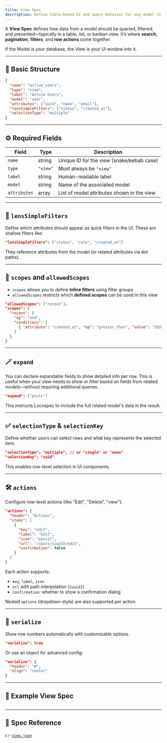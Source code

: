 ```yaml
---
title: View Spec
description: Define table-based UI and query behavior for any model in Locospec.
---
```


A **View Spec** defines how data from a model should be queried, filtered, and presented—typically in a table, list, or kanban view. It’s where **search**, **pagination**, **filters**, and **row actions** come together.

If the Model is your database, the View is your UI window into it.

---

## 🧩 Basic Structure

```json
{
  "name": "active_users",
  "type": "view",
  "label": "Active Users",
  "model": "user",
  "attributes": ["uuid", "name", "email"],
  "lensSimpleFilters": ["status", "created_at"],
  "selectionType": "multiple"
}
```

---

## ⚙️ Required Fields

| Field        | Type     | Description                                |
| ------------ | -------- | ------------------------------------------ |
| `name`       | string   | Unique ID for the view (snake/kebab case)  |
| `type`       | `"view"` | Must always be `"view"`                    |
| `label`      | string   | Human-readable label                       |
| `model`      | string   | Name of the associated model               |
| `attributes` | array    | List of model attributes shown in the view |

---

## 🔎 `lensSimpleFilters`

Define which attributes should appear as quick filters in the UI. These are shallow filters like:

```json
"lensSimpleFilters": ["status", "role", "created_at"]
```

They reference attributes from the model (or related attributes via dot paths).

---

## 🧠 `scopes` and `allowedScopes`

- `scopes` allows you to define **inline filters** using filter groups
- `allowedScopes` restricts which **defined scopes** can be used in this view

```json
"allowedScopes": ["recent"],
"scopes": {
  "recent": {
    "op": "and",
    "conditions": [
      { "attribute": "created_at", "op": "greater_than", "value": "2024-01-01" }
    ]
  }
}
```

---

## 🪄 `expand`

You can declare expandable fields to show detailed info per row. This is useful when your view needs to show or filter based on fields from related models—without requiring additional queries.

```json
"expand": ["posts"]
```

This instructs Locospec to include the full related model's data in the result.

---

## ✅ `selectionType` & `selectionKey`

Define whether users can select rows and what key represents the selected item.

```json
"selectionType": "multiple", // or "single" or "none"
"selectionKey": "uuid"
```

This enables row-level selection in UI components.

---

## 🛠️ `actions`

Configure row-level actions (like "Edit", "Delete", "view").

```json
"actions": {
  "header": "Actions",
  "items": [
    {
      "key": "edit",
      "label": "Edit",
      "icon": "pencil",
      "url": "/users/{uuid}/edit",
      "confirmation": false
    }
  ]
}
```

Each action supports:

- `key`, `label`, `icon`
- `url` with path interpolation (`{uuid}`)
- `confirmation`: whether to show a confirmation dialog

Nested `options` (dropdown-style) are also supported per action.

---

## 🔢 `serialize`

Show row numbers automatically with customizable options.

```json
"serialize": true
```

Or use an object for advanced config:

```json
"serialize": {
  "header": "#",
  "align": "center"
}
```

---

## 🧪 Example View Spec

```json

```

---

## 📎 Spec Reference

👉 [`view.json`](https://locospec.com/specs/draft-01/view.json)
